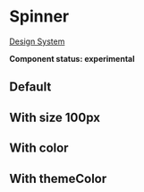 
<Meta title="UI/Spinner" component={Spinner} />

# Spinner

[Design System](https://designsystem.amsterdam.nl/7awj1hc9f/p/018b4e-progress-indicator)

**Component status: experimental**

## Default

<Preview>
  <Story name="Default">
    <Fragment>
      <Spinner />
    </Fragment>
  </Story>
</Preview>

## With size 100px

<Preview>
  <Story name="With size 100px">
    <Fragment>
      <Spinner size={100} />
    </Fragment>
  </Story>
</Preview>

## With color

<Preview>
  <Story name="With color">
    <Fragment>
      <Spinner color="#00ff00" />
    </Fragment>
  </Story>
</Preview>

## With themeColor

<Preview>
  <Story name="With themeColor">
    <Fragment>
      <Spinner color={themeColor('secondary')} />
    </Fragment>
  </Story>
</Preview>
